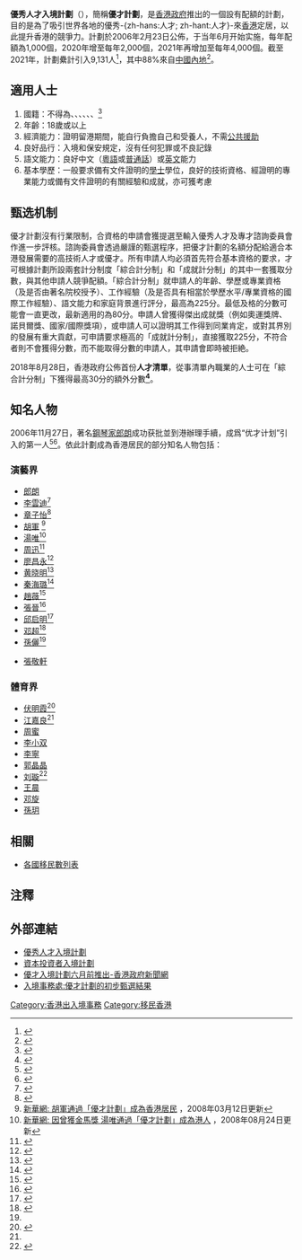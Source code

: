 {{noteTA
|T=zh-hans:优秀人才入境计划; zh-hant:優秀人才入境計劃;
}}

'''優秀人才入境計劃'''（{{lang-en|'''Quality Migrant Admission Scheme'''}}），簡稱'''優才計劃'''，是[[香港政府|香港政府]]推出的一個設有配額的計劃，目的是為了吸引世界各地的優秀-{zh-hans:人才; zh-hant:人才}-來[[香港|香港]]定居，以此提升香港的競爭力。計劃於2006年2月23日公佈，于当年6月开始实施，每年配額為1,000個，2020年增至每年2,000個，2021年再增加至每年4,000個。截至2021年，計劃纍計引入9,131人<ref>{{Cite web|title=立法會十五題：優秀人才入境計劃|url=https://www.info.gov.hk/gia/general/202201/19/P2022011900338.htm|access-date=2022-04-29|work=www.info.gov.hk|archive-date=2022-01-19|archive-url=https://web.archive.org/web/20220119151456/https://www.info.gov.hk/gia/general/202201/19/P2022011900338.htm}}</ref>，其中88%來自[[中國內地|中國內地]]<ref>{{Cite web|title=優才計劃｜外地來港專才人數持續增加 兩大熱門行業佔近半|url=https://www.hk01.com/研數所/726888/優才計劃-外地來港專才人數持續增加-兩大熱門行業佔近半|access-date=2022-04-29|date=2022-03-26|last=林奧莉|work=香港01|language=zh-HK|archive-date=2022-04-29|archive-url=https://web.archive.org/web/20220429085410/https://www.hk01.com/%E7%A0%94%E6%95%B8%E6%89%80/726888/%E5%84%AA%E6%89%8D%E8%A8%88%E5%8A%83-%E5%A4%96%E5%9C%B0%E4%BE%86%E6%B8%AF%E5%B0%88%E6%89%8D%E4%BA%BA%E6%95%B8%E6%8C%81%E7%BA%8C%E5%A2%9E%E5%8A%A0-%E5%85%A9%E5%A4%A7%E7%86%B1%E9%96%80%E8%A1%8C%E6%A5%AD%E4%BD%94%E8%BF%91%E5%8D%8A}}</ref>。

==適用人士==
#國籍：不得為{{AFG}}、{{CAM}}、{{CUB}}、{{LAO}}、{{PRK}}、{{NEP}}、{{VIE}}<ref>{{Cite web |url=http://www.immd.gov.hk/chtml/QMAS_3.htm |title=入境事務處：優秀人才入境計劃適用人士 |accessdate=2012-03-14 |archive-date=2012-03-23 |archive-url=https://web.archive.org/web/20120323200020/http://www.immd.gov.hk/chtml/QMAS_3.htm |dead-url=yes }}</ref>
#年齡：18歲或以上
#經濟能力：證明留港期間，能自行負擔自己和受養人，不需[[綜援|公共援助]]
#良好品行：入境和保安規定，沒有任何犯罪或不良記錄
#語文能力：良好中文（[[粵語|粵語]]或[[普通話|普通話]]）或[[英文|英文]]能力
#基本學歷：一般要求備有文件證明的[[學士|學士]]學位，良好的技術資格、經證明的專業能力或備有文件證明的有關經驗和成就，亦可獲考慮

== 甄选机制 ==
優才計劃沒有行業限制，合資格的申請會獲提選至輸入優秀人才及專才諮詢委員會作進一步評核。諮詢委員會透過嚴謹的甄選程序，把優才計劃的名額分配給適合本港發展需要的高技術人才或優才。所有申請人均必須首先符合基本資格的要求，才可根據計劃所設兩套計分制度「綜合計分制」和「成就計分制」的其中一套獲取分數，與其他申請人競爭配額。「綜合計分制」就申請人的年齡、學歷或專業資格（及是否由著名院校授予）、工作經驗（及是否具有相當於學歷水平/專業資格的國際工作經驗）、語文能力和家庭背景進行評分，最高為225分。最低及格的分數可能會一直更改，最新適用的為80分。申請人曾獲得傑出成就獎（例如奧運獎牌、諾貝爾獎、國家/國際獎項），或申請人可以證明其工作得到同業肯定，或對其界別的發展有重大貢獻，可申請要求極高的「成就計分制」，直接獲取225分，不符合者則不會獲得分數，而不能取得分數的申請人，其申請會即時被拒絶。

2018年8月28日，香港政府公佈首份'''人才清單'''，從事清單內職業的人士可在「綜合計分制」下獲得最高30分的額外分數'''<ref>{{Cite web|title=首份人才清單公布|url=http://www.news.gov.hk/chi/2018/08/20180828/20180828_163621_426.html|accessdate=2019-07-09|work=Hong Kong's Information Services Department|language=zh-hk|archive-date=2020-06-04|archive-url=https://web.archive.org/web/20200604095456/https://www.news.gov.hk/chi/2018/08/20180828/20180828_163621_426.html|dead-url=no}}</ref>'''。

==知名人物==
2006年11月27日，著名[[鋼琴家|鋼琴家]][[郎朗|郎朗]]成功获批並到港辦理手續，成爲“优才计划”引入的第一人<ref>{{Cite web|title=郎朗成为首名香港“优秀人才”临时居民(组图)_新闻中心_新浪网|url=https://news.sina.com.cn/c/2006-11-28/152410630297s.shtml|access-date=2022-04-29|work=news.sina.com.cn|archive-date=2022-04-29|archive-url=https://web.archive.org/web/20220429093334/https://news.sina.com.cn/c/2006-11-28/152410630297s.shtml}}</ref><ref>{{Cite web|title=钢琴王子成到港第一人_影音娱乐_新浪网|url=http://ent.sina.com.cn/x/2006-11-29/12571348522.html|access-date=2022-04-29|work=ent.sina.com.cn|archive-date=2022-04-29|archive-url=https://web.archive.org/web/20220429093704/http://ent.sina.com.cn/x/2006-11-29/12571348522.html}}</ref>。依此計劃成為香港居民的部分知名人物包括：

=== 演藝界 ===
* [[郎朗|郎朗]]
* [[李雲迪|李雲迪]]<ref>{{Cite web|title=郎　朗伏明霞李云迪　成为香港居民(图)-搜狐新闻|url=http://news.sohu.com/20061129/n246694828.shtml|access-date=2022-04-29|work=news.sohu.com|archive-date=2022-04-29|archive-url=https://web.archive.org/web/20220429102941/http://news.sohu.com/20061129/n246694828.shtml}}</ref>
* [[章子怡|章子怡]]<ref>{{Cite web|title=申请“优才入境计划”获批 章子怡扎根香港(图)-搜狐新闻|url=http://news.sohu.com/20070916/n252174003.shtml|access-date=2022-04-29|work=news.sohu.com|archive-date=2022-04-29|archive-url=https://web.archive.org/web/20220429102937/http://news.sohu.com/20070916/n252174003.shtml}}</ref>
* [[胡軍|胡軍]] <ref>[http://news.xinhuanet.com/newscenter/2008-03/12/content_7774157.htm 新華網: 胡軍通過「優才計劃」成為香港居民] {{Wayback|url=http://news.xinhuanet.com/newscenter/2008-03/12/content_7774157.htm |date=20150829001854 }}，2008年03月12日更新</ref>
* [[湯唯|湯唯]]<ref>[http://news.xinhuanet.com/gangao/2008-08/24/content_9679041.htm 新華網: 因曾獲金馬獎 湯唯通過「優才計劃」成為港人] {{Wayback|url=http://news.xinhuanet.com/gangao/2008-08/24/content_9679041.htm |date=20160304110025 }}，2008年08月24日更新</ref>
* [[周迅|周迅]]<ref>{{Cite web|title=周迅成香港居民明星更改身份受关注(图)-搜狐新闻|url=http://news.sohu.com/20090209/n262128475.shtml|access-date=2022-04-29|work=news.sohu.com|archive-date=2022-04-29|archive-url=https://web.archive.org/web/20220429102934/http://news.sohu.com/20090209/n262128475.shtml}}</ref>
* [[廖昌永|廖昌永]]<ref>{{Cite web|title=廖昌永全家正式成“港人” 董建华夫妇牵线-搜狐娱乐|url=https://yule.sohu.com/20080917/n259610142.shtml|access-date=2022-04-29|work=yule.sohu.com|archive-date=2022-04-29|archive-url=https://web.archive.org/web/20220429103525/https://yule.sohu.com/20080917/n259610142.shtml}}</ref>
* [[黄晓明|黄晓明]]<ref>{{Cite web|title=黄晓明入选“优才计划” 经纪人称获香港身份证-搜狐娱乐|url=https://yule.sohu.com/20091022/n267625999.shtml|access-date=2022-04-29|work=yule.sohu.com|archive-date=2009-11-24|archive-url=https://web.archive.org/web/20091124200648/http://yule.sohu.com/20091022/n267625999.shtml}}</ref>
* [[秦海璐|秦海璐]]<ref>{{Cite web|title=秦海璐通过优才计划，“入港”了！_影音娱乐_新浪网|url=http://ent.sina.com.cn/x/2010-11-28/22203160993.shtml|access-date=2022-04-29|work=ent.sina.com.cn|archive-date=2022-04-29|archive-url=https://web.archive.org/web/20220429101830/http://ent.sina.com.cn/x/2010-11-28/22203160993.shtml}}</ref>
* [[趙薇|趙薇]]<ref>{{Cite web|title=趙薇被曝入籍香港 買下億萬豪宅 - 快訊-文匯網|url=http://news.wenweipo.com/2013/07/02/IN1307020056.htm|access-date=2022-04-29|work=news.wenweipo.com|archive-date=2022-04-29|archive-url=https://web.archive.org/web/20220429102938/http://news.wenweipo.com/2013/07/02/IN1307020056.htm}}</ref>
* [[張晉|張晉]]<ref>{{Cite web|title=蔡少芬见证老公入籍香港 一家三口开心逛商场_影音娱乐_新浪网|url=http://ent.sina.com.cn/s/h/2012-05-12/07353628391.shtml|access-date=2022-04-29|work=ent.sina.com.cn|archive-date=2022-04-29|archive-url=https://web.archive.org/web/20220429102934/http://ent.sina.com.cn/s/h/2012-05-12/07353628391.shtml}}</ref>
* [[邱启明_(主持人)|邱启明]]<ref>{{Cite web|title=通过“专才计划”邱启明当上香港人(图)-搜狐传媒|url=http://media.sohu.com/20131124/n390679035.shtml|access-date=2022-04-29|work=media.sohu.com}}</ref>
* [[邓超|邓超]]<ref name=":1">{{Cite web|title=孙俪邓超被曝已办优才计划入籍香港 女儿获港籍-搜狐娱乐|url=https://yule.sohu.com/20140506/n399185008.shtml|access-date=2022-04-30|work=yule.sohu.com|archive-date=2022-04-30|archive-url=https://web.archive.org/web/20220430033045/https://yule.sohu.com/20140506/n399185008.shtml}}</ref>
* [[孫儷|孫儷]]<ref name=":1" />

*[[張敬軒|張敬軒]]

=== 體育界 ===
* [[伏明霞|伏明霞]]<ref name=":0">{{Cite web|title=优才计划让香港再度吃香 伏明霞江嘉良通过一批申请_综合体育_NIKE新浪竞技风暴_新浪网|url=http://sports.sina.com.cn/o/2006-11-24/11412586135.shtml|access-date=2022-04-29|work=sports.sina.com.cn}}</ref>
* [[江嘉良|江嘉良]]<ref name=":0" />
* [[周蜜|周蜜]]
* [[李小双|李小双]]
* [[李寧|李寧]]
* [[郭晶晶|郭晶晶]]
* [[刘璇_(体操运动员)|刘璇]]<ref>{{Cite web|title=刘璇凭优才计划成为香港人 或进军主持圈-搜狐娱乐|url=https://yule.sohu.com/20080921/n259667104.shtml|access-date=2022-04-29|work=yule.sohu.com|archive-date=2022-04-29|archive-url=https://web.archive.org/web/20220429102935/https://yule.sohu.com/20080921/n259667104.shtml}}</ref>
* [[王晨_(羽毛球運動員)|王晨]]
* [[邓旋|邓旋]]
* [[孫玥|孫玥]]
==相關==
*[[各國移民數列表|各國移民數列表]]

==注釋==
<references responsive="" />

==外部連結==
*[https://www.immd.gov.hk/hks/services/visas/quality_migrant_admission_scheme.html 優秀人才入境計劃] {{Wayback|url=https://www.immd.gov.hk/hks/services/visas/quality_migrant_admission_scheme.html |date=20220315082234 }}{{zh-hk}}
*[https://web.archive.org/web/20060306175614/http://www.immd.gov.hk/chtml/hkvisas_13.htm 資本投資者入境計劃]{{zh-hk}}
*[http://archive.news.gov.hk/isd/ebulletin/tc/category/lawandorder/060223/html/060223tc08001.htm 優才入境計劃六月前推出-香港政府新聞網] {{Wayback|url=http://archive.news.gov.hk/isd/ebulletin/tc/category/lawandorder/060223/html/060223tc08001.htm |date=20160308041259 }}{{zh-hk}}
*[http://www.info.gov.hk/gia/general/200611/07/P200611070219.htm 入境事務處:優才計劃的初步甄選結果] {{Wayback|url=http://www.info.gov.hk/gia/general/200611/07/P200611070219.htm |date=20200604095520 }}{{zh-hk}}

{{Hong Kongers}}
[[Category:香港出入境事務|Category:香港出入境事務]]
[[Category:移民香港|Category:移民香港]]